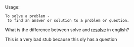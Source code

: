 Usage:
 To solve a problem - to find an answer or solution to a problem or question.


What is the difference between solve and [[resolve]] in english?

This is a very bad stub because this oly has a question
{{substub}}